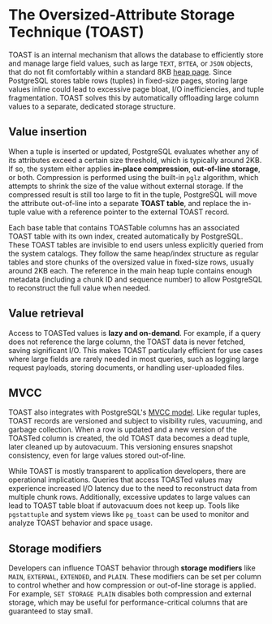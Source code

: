 # The Oversized-Attribute Storage Technique (TOAST)

TOAST is an internal mechanism that allows the database to efficiently store and manage large field values, such as large `TEXT`, `BYTEA`, or `JSON` objects, that do not fit comfortably within a standard 8KB [heap page](/database/postgres/heap). Since PostgreSQL stores table rows (tuples) in fixed-size pages, storing large values inline could lead to excessive page bloat, I/O inefficiencies, and tuple fragmentation. TOAST solves this by automatically offloading large column values to a separate, dedicated storage structure.

## Value insertion

When a tuple is inserted or updated, PostgreSQL evaluates whether any of its attributes exceed a certain size threshold, which is typically around 2KB. If so, the system either applies **in-place compression**, **out-of-line storage**, or both. Compression is performed using the built-in `pglz` algorithm, which attempts to shrink the size of the value without external storage. If the compressed result is still too large to fit in the tuple, PostgreSQL will move the attribute out-of-line into a separate **TOAST table**, and replace the in-tuple value with a reference pointer to the external TOAST record.

Each base table that contains TOASTable columns has an associated TOAST table with its own index, created automatically by PostgreSQL. These TOAST tables are invisible to end users unless explicitly queried from the system catalogs. They follow the same heap/index structure as regular tables and store chunks of the oversized value in fixed-size rows, usually around 2KB each. The reference in the main heap tuple contains enough metadata (including a chunk ID and sequence number) to allow PostgreSQL to reconstruct the full value when needed.

## Value retrieval

Access to TOASTed values is **lazy and on-demand**. For example, if a query does not reference the large column, the TOAST data is never fetched, saving significant I/O. This makes TOAST particularly efficient for use cases where large fields are rarely needed in most queries, such as logging large request payloads, storing documents, or handling user-uploaded files.

## MVCC

TOAST also integrates with PostgreSQL's [MVCC model](/database/postgres/mvcc). Like regular tuples, TOAST records are versioned and subject to visibility rules, vacuuming, and garbage collection. When a row is updated and a new version of the TOASTed column is created, the old TOAST data becomes a dead tuple, later cleaned up by autovacuum. This versioning ensures snapshot consistency, even for large values stored out-of-line.

While TOAST is mostly transparent to application developers, there are operational implications. Queries that access TOASTed values may experience increased I/O latency due to the need to reconstruct data from multiple chunk rows. Additionally, excessive updates to large values can lead to TOAST table bloat if autovacuum does not keep up. Tools like `pgstattuple` and system views like `pg_toast` can be used to monitor and analyze TOAST behavior and space usage.

## Storage modifiers

Developers can influence TOAST behavior through **storage modifiers** like `MAIN`, `EXTERNAL`, `EXTENDED`, and `PLAIN`. These modifiers can be set per column to control whether and how compression or out-of-line storage is applied. For example, `SET STORAGE PLAIN` disables both compression and external storage, which may be useful for performance-critical columns that are guaranteed to stay small.